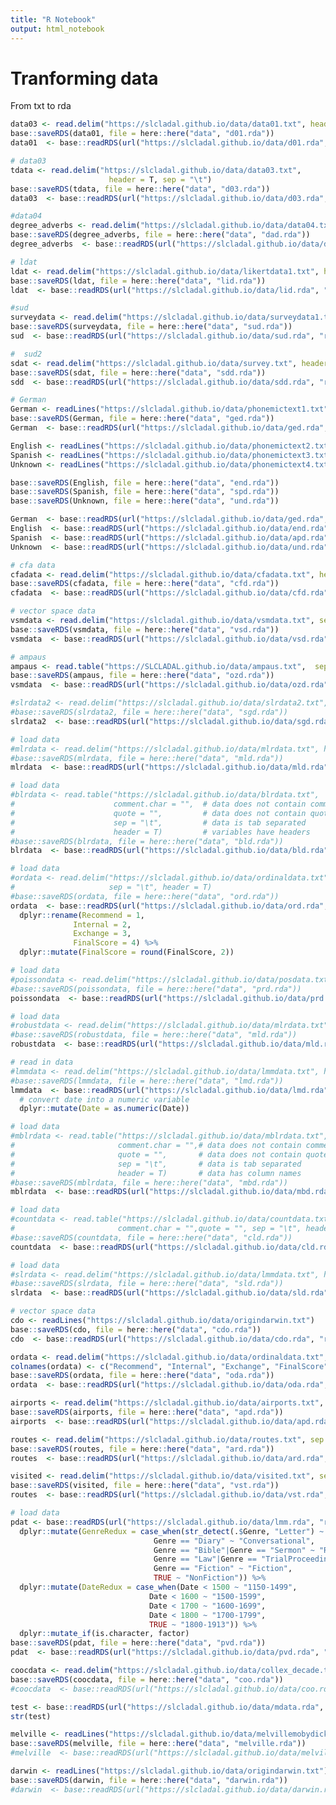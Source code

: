 ```yaml
---
title: "R Notebook"
output: html_notebook
---
```


# Tranforming data

From txt to rda

```r
data03 <- read.delim("https://slcladal.github.io/data/data01.txt", header = TRUE)
base::saveRDS(data01, file = here::here("data", "d01.rda"))
data01  <- base::readRDS(url("https://slcladal.github.io/data/d01.rda", "rb"))
```

```r
# data03
tdata <- read.delim("https://slcladal.github.io/data/data03.txt", 
                      header = T, sep = "\t")
base::saveRDS(tdata, file = here::here("data", "d03.rda"))
data03  <- base::readRDS(url("https://slcladal.github.io/data/d03.rda", "rb"))
```

```r
#data04
degree_adverbs <- read.delim("https://slcladal.github.io/data/data04.txt", sep = "\t", header = T)
base::saveRDS(degree_adverbs, file = here::here("data", "dad.rda"))
degree_adverbs  <- base::readRDS(url("https://slcladal.github.io/data/dad.rda", "rb"))
```

```r
# ldat
ldat <- read.delim("https://slcladal.github.io/data/likertdata1.txt", header = TRUE)
base::saveRDS(ldat, file = here::here("data", "lid.rda"))
ldat  <- base::readRDS(url("https://slcladal.github.io/data/lid.rda", "rb"))
```

```r
#sud
surveydata <- read.delim("https://slcladal.github.io/data/surveydata1.txt", sep = "\t", header = T)
base::saveRDS(surveydata, file = here::here("data", "sud.rda"))
sud  <- base::readRDS(url("https://slcladal.github.io/data/sud.rda", "rb"))
```

```r
#  sud2
sdat <- read.delim("https://slcladal.github.io/data/survey.txt", header = TRUE)
base::saveRDS(sdat, file = here::here("data", "sdd.rda"))
sdd  <- base::readRDS(url("https://slcladal.github.io/data/sdd.rda", "rb"))
```

```r
# German
German <- readLines("https://slcladal.github.io/data/phonemictext1.txt")
base::saveRDS(German, file = here::here("data", "ged.rda"))
German  <- base::readRDS(url("https://slcladal.github.io/data/ged.rda", "rb"))
```

```r
English <- readLines("https://slcladal.github.io/data/phonemictext2.txt")
Spanish <- readLines("https://slcladal.github.io/data/phonemictext3.txt")
Unknown <- readLines("https://slcladal.github.io/data/phonemictext4.txt")

base::saveRDS(English, file = here::here("data", "end.rda"))
base::saveRDS(Spanish, file = here::here("data", "spd.rda"))
base::saveRDS(Unknown, file = here::here("data", "und.rda"))

German  <- base::readRDS(url("https://slcladal.github.io/data/ged.rda", "rb"))
English  <- base::readRDS(url("https://slcladal.github.io/data/end.rda", "rb"))
Spanish  <- base::readRDS(url("https://slcladal.github.io/data/apd.rda", "rb"))
Unknown  <- base::readRDS(url("https://slcladal.github.io/data/und.rda", "rb"))
```

```r
# cfa data
cfadata <- read.delim("https://slcladal.github.io/data/cfadata.txt", header = T, sep = "\t")
base::saveRDS(cfadata, file = here::here("data", "cfd.rda"))
cfadata  <- base::readRDS(url("https://slcladal.github.io/data/cfd.rda", "rb"))
```

```r
# vector space data
vsmdata <- read.delim("https://slcladal.github.io/data/vsmdata.txt", sep = "\t", header = T)
base::saveRDS(vsmdata, file = here::here("data", "vsd.rda"))
vsmdata  <- base::readRDS(url("https://slcladal.github.io/data/vsd.rda", "rb"))
```

```r
# ampaus
ampaus <- read.table("https://SLCLADAL.github.io/data/ampaus.txt",  sep = "\t", header = T)
base::saveRDS(ampaus, file = here::here("data", "ozd.rda"))
vsmdata  <- base::readRDS(url("https://slcladal.github.io/data/ozd.rda", "rb"))
```

```r
#slrdata2 <- read.delim("https://slcladal.github.io/data/slrdata2.txt", sep = "\t", header = T)
#base::saveRDS(slrdata2, file = here::here("data", "sgd.rda"))
slrdata2  <- base::readRDS(url("https://slcladal.github.io/data/sgd.rda", "rb"))
```

```r
# load data
#mlrdata <- read.delim("https://slcladal.github.io/data/mlrdata.txt", header = TRUE)
#base::saveRDS(mlrdata, file = here::here("data", "mld.rda"))
mlrdata  <- base::readRDS(url("https://slcladal.github.io/data/mld.rda", "rb"))
```

```r
# load data
#blrdata <- read.table("https://slcladal.github.io/data/blrdata.txt",
#                      comment.char = "",  # data does not contain comments
#                      quote = "",         # data does not contain quotes
#                      sep = "\t",         # data is tab separated
#                      header = T)         # variables have headers
#base::saveRDS(blrdata, file = here::here("data", "bld.rda"))
blrdata  <- base::readRDS(url("https://slcladal.github.io/data/bld.rda", "rb"))

```


```r
# load data
#ordata <- read.delim("https://slcladal.github.io/data/ordinaldata.txt", 
#                     sep = "\t", header = T)
#base::saveRDS(ordata, file = here::here("data", "ord.rda"))
ordata  <- base::readRDS(url("https://slcladal.github.io/data/ord.rda", "rb")) %>%
  dplyr::rename(Recommend = 1, 
              Internal = 2, 
              Exchange = 3, 
              FinalScore = 4) %>%
  dplyr::mutate(FinalScore = round(FinalScore, 2))
```


```r
# load data
#poissondata <- read.delim("https://slcladal.github.io/data/posdata.txt", sep = "\t", header = T, skipNul = T, quote = "")
#base::saveRDS(poissondata, file = here::here("data", "prd.rda"))
poissondata  <- base::readRDS(url("https://slcladal.github.io/data/prd.rda", "rb"))

```


```r
# load data
#robustdata <- read.delim("https://slcladal.github.io/data/mlrdata.txt", sep = "\t", header = T)
#base::saveRDS(robustdata, file = here::here("data", "mld.rda"))
robustdata  <- base::readRDS(url("https://slcladal.github.io/data/mld.rda", "rb"))
```

```r
# read in data
#lmmdata <- read.delim("https://slcladal.github.io/data/lmmdata.txt", header = TRUE)
#base::saveRDS(lmmdata, file = here::here("data", "lmd.rda"))
lmmdata  <- base::readRDS(url("https://slcladal.github.io/data/lmd.rda", "rb")) %>%
  # convert date into a numeric variable
  dplyr::mutate(Date = as.numeric(Date))
```

```r
# load data
#mblrdata <- read.table("https://slcladal.github.io/data/mblrdata.txt", 
#                       comment.char = "",# data does not contain comments
#                       quote = "",       # data does not contain quotes
#                       sep = "\t",       # data is tab separated
#                       header = T)       # data has column names
#base::saveRDS(mblrdata, file = here::here("data", "mbd.rda"))
mblrdata  <- base::readRDS(url("https://slcladal.github.io/data/mbd.rda", "rb"))
```

```r
# load data
#countdata <- read.table("https://slcladal.github.io/data/countdata.txt", 
#                       comment.char = "",quote = "", sep = "\t", header = T) 
#base::saveRDS(countdata, file = here::here("data", "cld.rda"))
countdata  <- base::readRDS(url("https://slcladal.github.io/data/cld.rda", "rb"))
```

```r
# load data
#slrdata <- read.delim("https://slcladal.github.io/data/lmmdata.txt", header = TRUE)
#base::saveRDS(slrdata, file = here::here("data", "sld.rda"))
slrdata  <- base::readRDS(url("https://slcladal.github.io/data/sld.rda", "rb"))
```

```r
# vector space data
cdo <- readLines("https://slcladal.github.io/data/origindarwin.txt")
base::saveRDS(cdo, file = here::here("data", "cdo.rda"))
cdo  <- base::readRDS(url("https://slcladal.github.io/data/cdo.rda", "rb"))
```


```r
ordata <- read.delim("https://slcladal.github.io/data/ordinaldata.txt", sep = "\t", header = T)
colnames(ordata) <- c("Recommend", "Internal", "Exchange", "FinalScore")
base::saveRDS(ordata, file = here::here("data", "oda.rda"))
ordata  <- base::readRDS(url("https://slcladal.github.io/data/oda.rda", "rb"))
```


```r
airports <- read.delim("https://slcladal.github.io/data/airports.txt", sep = "\t", header = T)
base::saveRDS(airports, file = here::here("data", "apd.rda"))
airports  <- base::readRDS(url("https://slcladal.github.io/data/apd.rda", "rb"))

```

```r
routes <- read.delim("https://slcladal.github.io/data/routes.txt", sep = "\t", header = T)
base::saveRDS(routes, file = here::here("data", "ard.rda"))
routes  <- base::readRDS(url("https://slcladal.github.io/data/ard.rda", "rb"))

```

```r
visited <- read.delim("https://slcladal.github.io/data/visited.txt", sep = "\t", header = T)
base::saveRDS(visited, file = here::here("data", "vst.rda"))
routes  <- base::readRDS(url("https://slcladal.github.io/data/vst.rda", "rb"))

```

```r
# load data
pdat <- base::readRDS(url("https://slcladal.github.io/data/lmm.rda", "rb")) %>%
  dplyr::mutate(GenreRedux = case_when(str_detect(.$Genre, "Letter") ~ "Conversational",
                                Genre == "Diary" ~ "Conversational",
                                Genre == "Bible"|Genre == "Sermon" ~ "Religious",
                                Genre == "Law"|Genre == "TrialProceeding" ~ "Legal",
                                Genre == "Fiction" ~ "Fiction",
                                TRUE ~ "NonFiction")) %>%
  dplyr::mutate(DateRedux = case_when(Date < 1500 ~ "1150-1499",
                               Date < 1600 ~ "1500-1599",
                               Date < 1700 ~ "1600-1699",
                               Date < 1800 ~ "1700-1799",
                               TRUE ~ "1800-1913")) %>%
  dplyr::mutate_if(is.character, factor)
base::saveRDS(pdat, file = here::here("data", "pvd.rda"))
pdat  <- base::readRDS(url("https://slcladal.github.io/data/pvd.rda", "rb"))
```


```r
coocdata <- read.delim("https://slcladal.github.io/data/collex_decade.txt", sep = "\t")
base::saveRDS(coocdata, file = here::here("data", "coo.rda"))
#coocdata  <- base::readRDS(url("https://slcladal.github.io/data/coo.rda", "rb"))
```


```r
test <- base::readRDS(url("https://slcladal.github.io/data/mdata.rda", "rb"))
str(test)
```

```r
melville <- readLines("https://slcladal.github.io/data/melvillemobydick.txt")
base::saveRDS(melville, file = here::here("data", "melville.rda"))
#melville  <- base::readRDS(url("https://slcladal.github.io/data/melville.rda", "rb"))
```

```r
darwin <- readLines("https://slcladal.github.io/data/origindarwin.txt")
base::saveRDS(darwin, file = here::here("data", "darwin.rda"))
#darwin  <- base::readRDS(url("https://slcladal.github.io/data/darwin.rda", "rb"))
```


